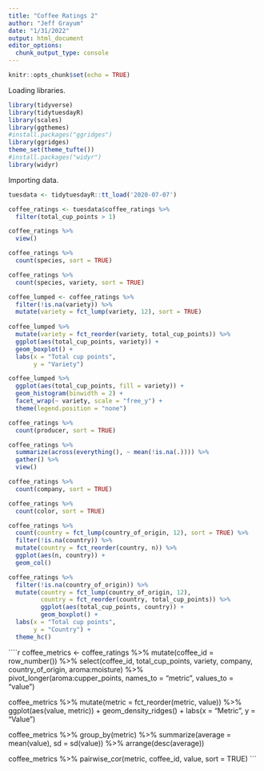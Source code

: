 ```yaml
---
title: "Coffee Ratings 2"
author: "Jeff Grayum"
date: "1/31/2022"
output: html_document
editor_options: 
  chunk_output_type: console
---
```


```r
knitr::opts_chunk$set(echo = TRUE)
```

Loading libraries.
```r
library(tidyverse)
library(tidytuesdayR)
library(scales)
library(ggthemes)
#install.packages("ggridges")
library(ggridges)
theme_set(theme_tufte())
#install.packages("widyr")
library(widyr)
```

Importing data.
```r
tuesdata <- tidytuesdayR::tt_load('2020-07-07')

coffee_ratings <- tuesdata$coffee_ratings %>%
  filter(total_cup_points > 1)
```

```r
coffee_ratings %>%
  view()

coffee_ratings %>%
  count(species, sort = TRUE)

coffee_ratings %>%
  count(species, variety, sort = TRUE)

coffee_lumped <- coffee_ratings %>%
  filter(!is.na(variety)) %>%
  mutate(variety = fct_lump(variety, 12), sort = TRUE) 
  
coffee_lumped %>%  
  mutate(variety = fct_reorder(variety, total_cup_points)) %>%
  ggplot(aes(total_cup_points, variety)) +
  geom_boxplot() +
  labs(x = "Total cup points",
       y = "Variety")

coffee_lumped %>%
  ggplot(aes(total_cup_points, fill = variety)) +
  geom_histogram(binwidth = 2) +
  facet_wrap(~ variety, scale = "free_y") +
  theme(legend.position = "none")

```

```r
coffee_ratings %>%
  count(producer, sort = TRUE)

coffee_ratings %>%
  summarize(across(everything(), ~ mean(!is.na(.)))) %>%
  gather() %>%
  view()

coffee_ratings %>%
  count(company, sort = TRUE)

coffee_ratings %>%
  count(color, sort = TRUE)

coffee_ratings %>%
  count(country = fct_lump(country_of_origin, 12), sort = TRUE) %>%
  filter(!is.na(country)) %>%
  mutate(country = fct_reorder(country, n)) %>%
  ggplot(aes(n, country)) +
  geom_col()

coffee_ratings %>%
  filter(!is.na(country_of_origin)) %>%
  mutate(country = fct_lump(country_of_origin, 12),
         country = fct_reorder(country, total_cup_points)) %>%
         ggplot(aes(total_cup_points, country)) +
         geom_boxplot() +
  labs(x = "Total cup points",
       y = "Country") +
  theme_hc()
```



````r
coffee_metrics <- coffee_ratings %>%
  mutate(coffee_id = row_number()) %>%
  select(coffee_id, total_cup_points, variety, company, country_of_origin, aroma:moisture) %>%
  pivot_longer(aroma:cupper_points, names_to = "metric", values_to = "value") 

coffee_metrics %>%
  mutate(metric = fct_reorder(metric, value)) %>%
  ggplot(aes(value, metric)) +
  geom_density_ridges() +
  labs(x = "Metric",
       y = "Value")

coffee_metrics %>%
  group_by(metric) %>%
  summarize(average = mean(value),
            sd = sd(value)) %>%
  arrange(desc(average))

coffee_metrics %>%
  pairwise_cor(metric, coffee_id, value, sort = TRUE)
```


